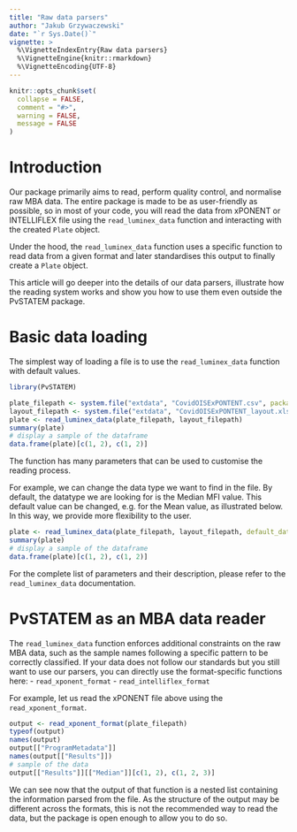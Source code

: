 ```yaml
---
title: "Raw data parsers"
author: "Jakub Grzywaczewski"
date: "`r Sys.Date()`"
vignette: >
  %\VignetteIndexEntry{Raw data parsers}
  %\VignetteEngine{knitr::rmarkdown}
  %\VignetteEncoding{UTF-8}
---
```


```r
knitr::opts_chunk$set(
  collapse = FALSE,
  comment = "#>",
  warning = FALSE,
  message = FALSE
)
```

# Introduction

Our package primarily aims to read, perform quality control, and normalise raw MBA data. 
The entire package is made to be as user-friendly as possible, so in most of your code, you will read the data from 
xPONENT or INTELLIFLEX file using the `read_luminex_data` function and interacting with the created `Plate` object.

Under the hood, the `read_luminex_data` function uses a specific function to read data from a given format 
and later standardises this output to finally create a `Plate` object.

This article will go deeper into the details of our data parsers, illustrate how the reading system works and show you how to use them even outside the PvSTATEM package.

# Basic data loading

The simplest way of loading a file is to use the `read_luminex_data` function with default values.

```r
library(PvSTATEM)

plate_filepath <- system.file("extdata", "CovidOISExPONTENT.csv", package = "PvSTATEM", mustWork = TRUE)
layout_filepath <- system.file("extdata", "CovidOISExPONTENT_layout.xlsx", package = "PvSTATEM", mustWork = TRUE)
plate <- read_luminex_data(plate_filepath, layout_filepath)
summary(plate)
# display a sample of the dataframe
data.frame(plate)[c(1, 2), c(1, 2)]
```

The function has many parameters that can be used to customise the reading process.

For example, we can change the data type we want to find in the file. By default, the datatype we are looking for is the Median MFI value. This default value can be changed, e.g. for the Mean value, as illustrated below. In this way, we provide more flexibility to the user.

```r
plate <- read_luminex_data(plate_filepath, layout_filepath, default_data_type = "Mean")
summary(plate)
# display a sample of the dataframe
data.frame(plate)[c(1, 2), c(1, 2)]
```

For the complete list of parameters and their description, please refer to the `read_luminex_data` documentation.

# PvSTATEM as an MBA data reader

The `read_luminex_data` function enforces additional constraints on the raw MBA data, such as the sample
names following a specific pattern to be correctly classified. If your data does not follow our standards but you still want to use our parsers, you can directly use the format-specific functions here:
- `read_xponent_format`
- `read_intelliflex_format`

For example, let us read the xPONENT file above using the `read_xponent_format`.

```r
output <- read_xponent_format(plate_filepath)
typeof(output)
names(output)
output[["ProgramMetadata"]]
names(output[["Results"]])
# sample of the data
output[["Results"]][["Median"]][c(1, 2), c(1, 2, 3)]
```

We can see now that the output of that function is a nested list containing the information parsed from the file.
As the structure of the output may be different across the formats, this is not the recommended way to read the data, but the package is open enough to allow you to do so.
